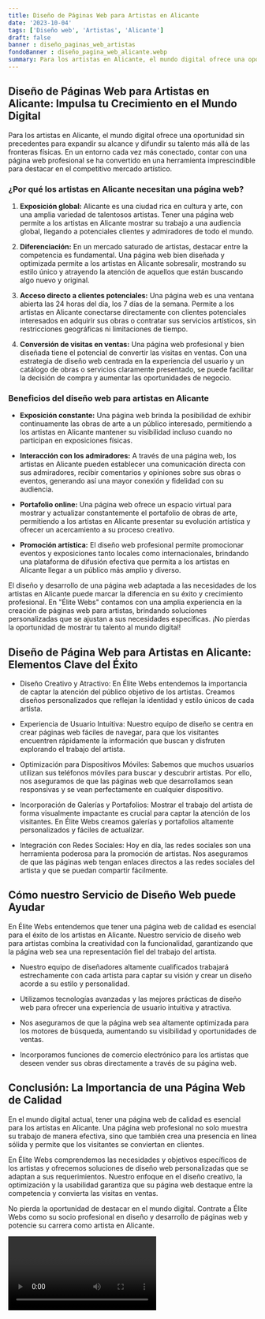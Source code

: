 ```yaml
---
title: Diseño de Páginas Web para Artistas en Alicante
date: '2023-10-04'
tags: ['Diseño web', 'Artistas', 'Alicante']
draft: false
banner : diseño_paginas_web_artistas
fondoBanner : diseño_pagina_web_alicante.webp
summary: Para los artistas en Alicante, el mundo digital ofrece una oportunidad sin precedentes para expandir su alcance y difundir su talento más allá de las fronteras físicas. En un entorno cada vez más conectado, contar con una página web profesional se ha convertido en una herramienta imprescindible para destacar en el competitivo mercado artístico.
---
```


## Diseño de Páginas Web para Artistas en Alicante: Impulsa tu Crecimiento en el Mundo Digital

Para los artistas en Alicante, el mundo digital ofrece una oportunidad sin precedentes para expandir su alcance y difundir su talento más allá de las fronteras físicas. En un entorno cada vez más conectado, contar con una página web profesional se ha convertido en una herramienta imprescindible para destacar en el competitivo mercado artístico.

### ¿Por qué los artistas en Alicante necesitan una página web?

1. **Exposición global:** Alicante es una ciudad rica en cultura y arte, con una amplia variedad de talentosos artistas. Tener una página web permite a los artistas en Alicante mostrar su trabajo a una audiencia global, llegando a potenciales clientes y admiradores de todo el mundo.

2. **Diferenciación:** En un mercado saturado de artistas, destacar entre la competencia es fundamental. Una página web bien diseñada y optimizada permite a los artistas en Alicante sobresalir, mostrando su estilo único y atrayendo la atención de aquellos que están buscando algo nuevo y original.

3. **Acceso directo a clientes potenciales:** Una página web es una ventana abierta las 24 horas del día, los 7 días de la semana. Permite a los artistas en Alicante conectarse directamente con clientes potenciales interesados en adquirir sus obras o contratar sus servicios artísticos, sin restricciones geográficas ni limitaciones de tiempo.

4. **Conversión de visitas en ventas:** Una página web profesional y bien diseñada tiene el potencial de convertir las visitas en ventas. Con una estrategia de diseño web centrada en la experiencia del usuario y un catálogo de obras o servicios claramente presentado, se puede facilitar la decisión de compra y aumentar las oportunidades de negocio.

### Beneficios del diseño web para artistas en Alicante

- **Exposición constante:** Una página web brinda la posibilidad de exhibir continuamente las obras de arte a un público interesado, permitiendo a los artistas en Alicante mantener su visibilidad incluso cuando no participan en exposiciones físicas.

- **Interacción con los admiradores:** A través de una página web, los artistas en Alicante pueden establecer una comunicación directa con sus admiradores, recibir comentarios y opiniones sobre sus obras o eventos, generando así una mayor conexión y fidelidad con su audiencia.

- **Portafolio online:** Una página web ofrece un espacio virtual para mostrar y actualizar constantemente el portafolio de obras de arte, permitiendo a los artistas en Alicante presentar su evolución artística y ofrecer un acercamiento a su proceso creativo.

- **Promoción artística:** El diseño web profesional permite promocionar eventos y exposiciones tanto locales como internacionales, brindando una plataforma de difusión efectiva que permita a los artistas en Alicante llegar a un público más amplio y diverso.

El diseño y desarrollo de una página web adaptada a las necesidades de los artistas en Alicante puede marcar la diferencia en su éxito y crecimiento profesional. En "Élite Webs" contamos con una amplia experiencia en la creación de páginas web para artistas, brindando soluciones personalizadas que se ajustan a sus necesidades específicas. ¡No pierdas la oportunidad de mostrar tu talento al mundo digital!

<GifSeo />

<Cta />

## Diseño de Página Web para Artistas en Alicante: Elementos Clave del Éxito

- Diseño Creativo y Atractivo: En Élite Webs entendemos la importancia de captar la atención del público objetivo de los artistas. Creamos diseños personalizados que reflejan la identidad y estilo únicos de cada artista.

- Experiencia de Usuario Intuitiva: Nuestro equipo de diseño se centra en crear páginas web fáciles de navegar, para que los visitantes encuentren rápidamente la información que buscan y disfruten explorando el trabajo del artista.

- Optimización para Dispositivos Móviles: Sabemos que muchos usuarios utilizan sus teléfonos móviles para buscar y descubrir artistas. Por ello, nos aseguramos de que las páginas web que desarrollamos sean responsivas y se vean perfectamente en cualquier dispositivo.

- Incorporación de Galerías y Portafolios: Mostrar el trabajo del artista de forma visualmente impactante es crucial para captar la atención de los visitantes. En Élite Webs creamos galerías y portafolios altamente personalizados y fáciles de actualizar.

- Integración con Redes Sociales: Hoy en día, las redes sociales son una herramienta poderosa para la promoción de artistas. Nos aseguramos de que las páginas web tengan enlaces directos a las redes sociales del artista y que se puedan compartir fácilmente.

## Cómo nuestro Servicio de Diseño Web puede Ayudar

En Élite Webs entendemos que tener una página web de calidad es esencial para el éxito de los artistas en Alicante. Nuestro servicio de diseño web para artistas combina la creatividad con la funcionalidad, garantizando que la página web sea una representación fiel del trabajo del artista.

- Nuestro equipo de diseñadores altamente cualificados trabajará estrechamente con cada artista para captar su visión y crear un diseño acorde a su estilo y personalidad.

- Utilizamos tecnologías avanzadas y las mejores prácticas de diseño web para ofrecer una experiencia de usuario intuitiva y atractiva.

- Nos aseguramos de que la página web sea altamente optimizada para los motores de búsqueda, aumentando su visibilidad y oportunidades de ventas.

- Incorporamos funciones de comercio electrónico para los artistas que deseen vender sus obras directamente a través de su página web.

## Conclusión: La Importancia de una Página Web de Calidad

En el mundo digital actual, tener una página web de calidad es esencial para los artistas en Alicante. Una página web profesional no solo muestra su trabajo de manera efectiva, sino que también crea una presencia en línea sólida y permite que los visitantes se conviertan en clientes.

En Élite Webs comprendemos las necesidades y objetivos específicos de los artistas y ofrecemos soluciones de diseño web personalizadas que se adaptan a sus requerimientos. Nuestro enfoque en el diseño creativo, la optimización y la usabilidad garantiza que su página web destaque entre la competencia y convierta las visitas en ventas.

No pierda la oportunidad de destacar en el mundo digital. Contrate a Élite Webs como su socio profesional en diseño y desarrollo de páginas web y potencie su carrera como artista en Alicante.

<Video />

<CtaBot job='Artistas' city='Alicante'/>

<Gmaps query='Alicante+españa+maps' />